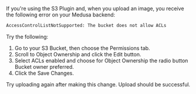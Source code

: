 If you're using the S3 Plugin and, when you upload an image, you receive the following error on your Medusa backend:

```bash noReport
AccessControlListNotSupported: The bucket does not allow ACLs
```

Try the following:

1. Go to your S3 Bucket, then choose the Permissions tab.
2. Scroll to Object Ownership and click the Edit button.
3. Select ACLs enabled and choose for Object Ownership the radio button Bucket owner preferred.
4. Click the Save Changes.

Try uploading again after making this change. Upload should be successful.
